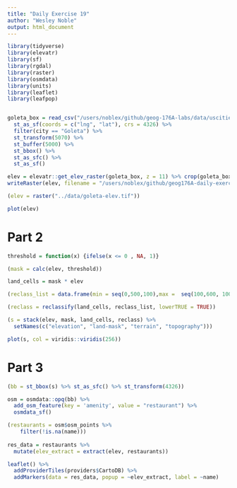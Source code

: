 ```yaml
---
title: "Daily Exercise 19"
author: "Wesley Noble"
output: html_document
---
```


```r

library(tidyverse)
library(elevatr)
library(sf)
library(rgdal)
library(raster)
library(osmdata)
library(units)
library(leaflet)
library(leafpop)


goleta_box = read_csv("/users/noblex/github/geog-176A-labs/data/uscities.csv") %>%
  st_as_sf(coords = c("lng", "lat"), crs = 4326) %>% 
  filter(city == "Goleta") %>% 
  st_transform(5070) %>% 
  st_buffer(5000) %>% 
  st_bbox() %>% 
  st_as_sfc() %>% 
  st_as_sf()

elev = elevatr::get_elev_raster(goleta_box, z = 11) %>% crop(goleta_box)
writeRaster(elev, filename = "/users/noblex/github/geog176A-daily-exercises/data/goleta-elev.tif", overwrite = TRUE)

(elev = raster("../data/goleta-elev.tif"))

plot(elev)


```
# Part 2

```r

threshold = function(x) {ifelse(x <= 0 , NA, 1)}

(mask = calc(elev, threshold))

land_cells = mask * elev

(reclass_list = data.frame(min = seq(0,500,100),max =  seq(100,600, 100), lab = c(0:5)))

(reclass = reclassify(land_cells, reclass_list, lowerTRUE = TRUE))

(s = stack(elev, mask, land_cells, reclass) %>% 
  setNames(c("elevation", "land-mask", "terrain", "topography")))

plot(s, col = viridis::viridis(256))


```
# Part 3

```r
(bb = st_bbox(s) %>% st_as_sfc() %>% st_transform(4326))

osm = osmdata::opq(bb) %>%
  add_osm_feature(key = 'amenity', value = "restaurant") %>%
  osmdata_sf()

(restaurants = osm$osm_points %>%
    filter(!is.na(name)))
  
res_data = restaurants %>% 
  mutate(elev_extract = extract(elev, restaurants))

leaflet() %>%
  addProviderTiles(providers$CartoDB) %>%
  addMarkers(data = res_data, popup = ~elev_extract, label = ~name)

```


